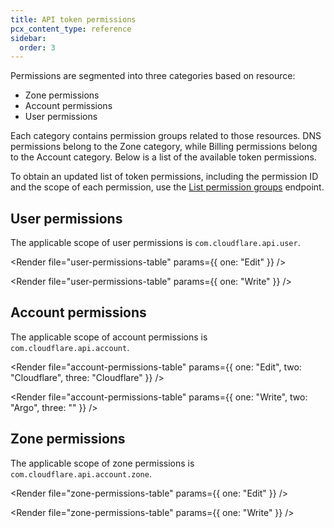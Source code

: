 ```yaml
---
title: API token permissions
pcx_content_type: reference
sidebar:
  order: 3
---
```



Permissions are segmented into three categories based on resource:

- Zone permissions
- Account permissions
- User permissions

Each category contains permission groups related to those resources. DNS permissions belong to the Zone category, while Billing permissions belong to the Account category. Below is a list of the available token permissions.

To obtain an updated list of token permissions, including the permission ID and the scope of each permission, use the [List permission groups](/api/resources/user/subresources/tokens/subresources/permission_groups/methods/list/) endpoint.

## User permissions

The applicable scope of user permissions is `com.cloudflare.api.user`.

<Tabs syncKey="dashPlusAPI"> <TabItem label="Dashboard">

<Render file="user-permissions-table" params={{ one: "Edit" }} />

</TabItem> <TabItem label="API">

<Render file="user-permissions-table" params={{ one: "Write" }} />

</TabItem> </Tabs>

## Account permissions

The applicable scope of account permissions is `com.cloudflare.api.account`.

<Tabs syncKey="dashPlusAPI"> <TabItem label="Dashboard">

<Render
	file="account-permissions-table"
	params={{ one: "Edit", two: "Cloudflare", three: "Cloudflare" }}
/>

</TabItem> <TabItem label="API">

<Render
	file="account-permissions-table"
	params={{ one: "Write", two: "Argo", three: "" }}
/>

</TabItem> </Tabs>

## Zone permissions

The applicable scope of zone permissions is `com.cloudflare.api.account.zone`.

<Tabs syncKey="dashPlusAPI"> <TabItem label="Dashboard">

<Render file="zone-permissions-table" params={{ one: "Edit" }} />

</TabItem> <TabItem label="API">

<Render file="zone-permissions-table" params={{ one: "Write" }} />

</TabItem> </Tabs>
